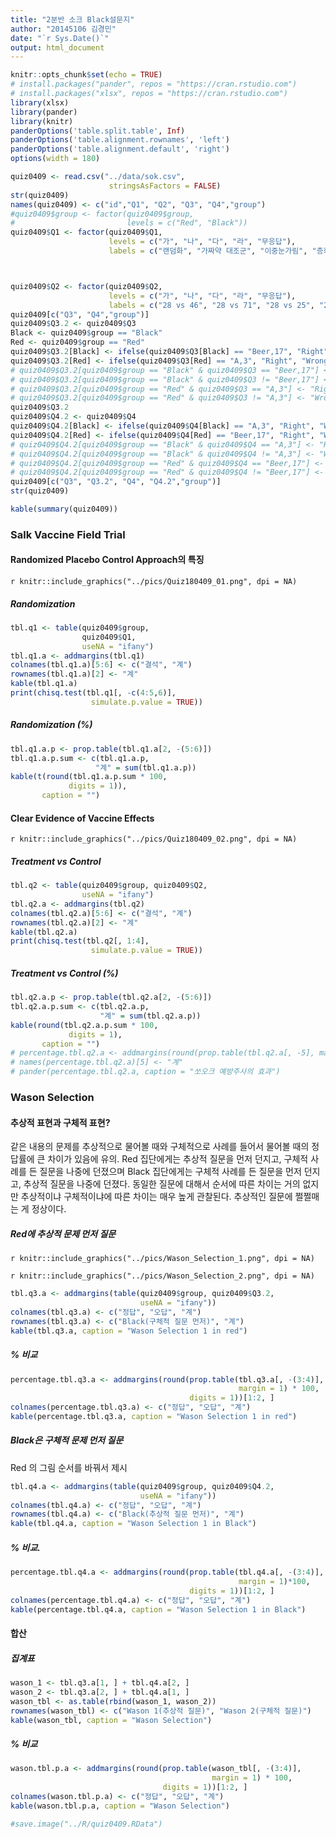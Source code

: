 ```yaml
---
title: "2분반 소크 Black설문지"
author: "20145106 김경민"
date: "`r Sys.Date()`"
output: html_document
---
```


```r
knitr::opts_chunk$set(echo = TRUE)
# install.packages("pander", repos = "https://cran.rstudio.com")
# install.packages("xlsx", repos = "https://cran.rstudio.com")
library(xlsx)
library(pander)
library(knitr)
panderOptions('table.split.table', Inf)
panderOptions('table.alignment.rownames', 'left')
panderOptions('table.alignment.default', 'right')
options(width = 180)
```

```r
quiz0409 <- read.csv("../data/sok.csv",
                      stringsAsFactors = FALSE)
str(quiz0409)
names(quiz0409) <- c("id","Q1", "Q2", "Q3", "Q4","group")
#quiz0409$group <- factor(quiz0409$group, 
#                         levels = c("Red", "Black"))
quiz0409$Q1 <- factor(quiz0409$Q1, 
                      levels = c("가", "나", "다", "라", "무응답"), 
                      labels = c("랜덤화", "가짜약 대조군", "이중눈가림", "층화", "불참"))



quiz0409$Q2 <- factor(quiz0409$Q2, 
                      levels = c("가", "나", "다", "라", "무응답"), 
                      labels = c("28 vs 46", "28 vs 71", "28 vs 25", "25 vs 54", "불참"))
quiz0409[c("Q3", "Q4","group")]
quiz0409$Q3.2 <- quiz0409$Q3
Black <- quiz0409$group == "Black"
Red <- quiz0409$group == "Red"
quiz0409$Q3.2[Black] <- ifelse(quiz0409$Q3[Black] == "Beer,17", "Right", "Wrong")
quiz0409$Q3.2[Red] <- ifelse(quiz0409$Q3[Red] == "A,3", "Right", "Wrong")
# quiz0409$Q3.2[quiz0409$group == "Black" & quiz0409$Q3 == "Beer,17"] <- "Right"
# quiz0409$Q3.2[quiz0409$group == "Black" & quiz0409$Q3 != "Beer,17"] <- "Wrong"
# quiz0409$Q3.2[quiz0409$group == "Red" & quiz0409$Q3 == "A,3"] <- "Right"
# quiz0409$Q3.2[quiz0409$group == "Red" & quiz0409$Q3 != "A,3"] <- "Wrong"
quiz0409$Q3.2
quiz0409$Q4.2 <- quiz0409$Q4
quiz0409$Q4.2[Black] <- ifelse(quiz0409$Q4[Black] == "A,3", "Right", "Wrong")
quiz0409$Q4.2[Red] <- ifelse(quiz0409$Q4[Red] == "Beer,17", "Right", "Wrong")
# quiz0409$Q4.2[quiz0409$group == "Black" & quiz0409$Q4 == "A,3"] <- "Right"
# quiz0409$Q4.2[quiz0409$group == "Black" & quiz0409$Q4 != "A,3"] <- "Wrong"
# quiz0409$Q4.2[quiz0409$group == "Red" & quiz0409$Q4 == "Beer,17"] <- "Right"
# quiz0409$Q4.2[quiz0409$group == "Red" & quiz0409$Q4 != "Beer,17"] <- "Wrong"
quiz0409[c("Q3", "Q3.2", "Q4", "Q4.2","group")]
str(quiz0409)
```

```r
kable(summary(quiz0409))
```

### Salk Vaccine Field Trial

#### Randomized Placebo Control Approach의 특징 

`r knitr::include_graphics("../pics/Quiz180409_01.png", dpi = NA)`

##### Randomization

```r
tbl.q1 <- table(quiz0409$group,
                quiz0409$Q1, 
                useNA = "ifany")
tbl.q1.a <- addmargins(tbl.q1)
colnames(tbl.q1.a)[5:6] <- c("결석", "계")
rownames(tbl.q1.a)[2] <- "계"
kable(tbl.q1.a)
print(chisq.test(tbl.q1[, -c(4:5,6)], 
                  simulate.p.value = TRUE))
```

##### Randomization (%)

```r
tbl.q1.a.p <- prop.table(tbl.q1.a[2, -(5:6)])
tbl.q1.a.p.sum <- c(tbl.q1.a.p, 
                   "계" = sum(tbl.q1.a.p))
kable(t(round(tbl.q1.a.p.sum * 100,
             digits = 1)), 
       caption = "")
```

<P style = "page-break-before:always">

#### Clear Evidence of Vaccine Effects

`r knitr::include_graphics("../pics/Quiz180409_02.png", dpi = NA)`

##### Treatment vs Control

```r
tbl.q2 <- table(quiz0409$group, quiz0409$Q2, 
                useNA = "ifany")
tbl.q2.a <- addmargins(tbl.q2)
colnames(tbl.q2.a)[5:6] <- c("결석", "계")
rownames(tbl.q2.a)[2] <- "계"
kable(tbl.q2.a)
print(chisq.test(tbl.q2[, 1:4], 
                  simulate.p.value = TRUE))
```

##### Treatment vs Control (%)

```r
tbl.q2.a.p <- prop.table(tbl.q2.a[2, -(5:6)])
tbl.q2.a.p.sum <- c(tbl.q2.a.p, 
                    "계" = sum(tbl.q2.a.p))
kable(round(tbl.q2.a.p.sum * 100, 
             digits = 1), 
       caption = "")
# percentage.tbl.q2.a <- addmargins(round(prop.table(tbl.q2.a[, -5], margin = 1)*100, digits = 1))[3, ]
# names(percentage.tbl.q2.a)[5] <- "계"
# pander(percentage.tbl.q2.a, caption = "쏘오크 예방주사의 효과")
```

<P style = "page-break-before:always">

### Wason Selection


#### 추상적 표현과 구체적 표현?

같은 내용의 문제를 추상적으로 물어볼 때와 구체적으로 사례를 들어서 물어볼 때의 정답률에 큰 차이가 있음에 유의. Red 집단에게는 추상적 질문을 먼저 던지고, 구체적 사례를 든 질문을 나중에 던졌으며 Black 집단에게는 구체적 사례를 든 질문을 먼저 던지고, 추상적 질문을 나중에 던졌다. 동일한 질문에 대해서 순서에 따른 차이는 거의 없지만 추상적이냐 구체적이냐에 따른 차이는 매우 높게 관찰된다. 추상적인 질문에 쩔쩔매는 게 정상이다.

##### Red에 추상적 문제 먼저 질문

`r knitr::include_graphics("../pics/Wason_Selection_1.png", dpi = NA)`

`r knitr::include_graphics("../pics/Wason_Selection_2.png", dpi = NA)`

```r
tbl.q3.a <- addmargins(table(quiz0409$group, quiz0409$Q3.2, 
                             useNA = "ifany"))
colnames(tbl.q3.a) <- c("정답", "오답", "계")
rownames(tbl.q3.a) <- c("Black(구체적 질문 먼저)", "계") 
kable(tbl.q3.a, caption = "Wason Selection 1 in red")
```

##### % 비교  

```r
percentage.tbl.q3.a <- addmargins(round(prop.table(tbl.q3.a[, -(3:4)], 
                                                   margin = 1) * 100, 
                                        digits = 1))[1:2, ]
colnames(percentage.tbl.q3.a) <- c("정답", "오답", "계")
kable(percentage.tbl.q3.a, caption = "Wason Selection 1 in red")
```

<P style = "page-break-before:always">

##### Black은 구체적 문제 먼저 질문 

Red 의 그림 순서를 바꿔서 제시

```r
tbl.q4.a <- addmargins(table(quiz0409$group, quiz0409$Q4.2, 
                             useNA = "ifany"))
colnames(tbl.q4.a) <- c("정답", "오답", "계")
rownames(tbl.q4.a) <- c("Black(추상적 질문 먼저)", "계")
kable(tbl.q4.a, caption = "Wason Selection 1 in Black")
```

##### % 비교.  

```r
percentage.tbl.q4.a <- addmargins(round(prop.table(tbl.q4.a[, -(3:4)], 
                                                   margin = 1)*100, 
                                        digits = 1))[1:2, ]
colnames(percentage.tbl.q4.a) <- c("정답", "오답", "계")
kable(percentage.tbl.q4.a, caption = "Wason Selection 1 in Black")
```

#### 합산

##### 집계표

```r
wason_1 <- tbl.q3.a[1, ] + tbl.q4.a[2, ]
wason_2 <- tbl.q3.a[2, ] + tbl.q4.a[1, ]
wason_tbl <- as.table(rbind(wason_1, wason_2))
rownames(wason_tbl) <- c("Wason 1(추상적 질문)", "Wason 2(구체적 질문)")
kable(wason_tbl, caption = "Wason Selection")
```

##### % 비교

```r
wason.tbl.p.a <- addmargins(round(prop.table(wason_tbl[, -(3:4)], 
                                             margin = 1) * 100, 
                                  digits = 1))[1:2, ]
colnames(wason.tbl.p.a) <- c("정답", "오답", "계")
kable(wason.tbl.p.a, caption = "Wason Selection")
```



```r
#save.image("../R/quiz0409.RData")
```